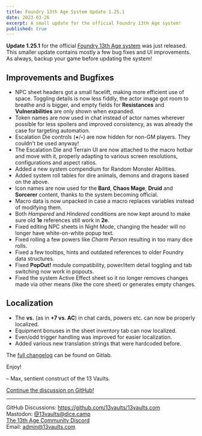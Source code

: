 ```yaml
---
title: Foundry 13th Age System Update 1.25.1
date: 2023-03-26
excerpt: A small update for the official Foundry 13th Age system!
published: true
---
```


**Update 1.25.1** for the official [Foundry 13th Age system](https://foundryvtt.com/packages/archmage)
was just released. This smaller update contains mostly a few bug fixes and UI improvements.
As always, backup your game before updating the system!

## Improvements and Bugfixes

- NPC sheet headers got a small facelift, making more efficient use of space. Toggling details is now less fiddly, the actor image got room to breathe and is bigger, and empty fields for **Resistances** and **Vulnerabilities** are only shown when expanded.
- Token names are now used in chat instead of actor names wherever possible for less spoilers and improved consistency, as was already the case for targeting automation.
- Escalation Die controls (**+**/**-**) are now hidden for non-GM players. They couldn't be used anyway!
- The Escalation Die and Terrain UI are now attached to the macro hotbar and move with it, properly adapting to various screen resolutions, configurations and aspect ratios.
- Added a new system compendium for Random Monster Abilities.
- Added system roll tables for dire animals, demons and dragons based on the above.
- Icon names are now used for the **Bard**, **Chaos Mage**, **Druid** and **Sorcerer** content, thanks to the system becoming official.
- Macro data is now unpacked in case a macro replaces variables instead of modifying them.
- Both _Hampered_ and _Hindered_ conditions are now kept around to make sure old **1e** references still work in **2e**.
- Fixed editing NPC sheets in Night Mode, changing the header will no longer have white-on-white popup text.
- Fixed rolling a few powers like _Charm Person_ resulting in too many dice rolls.
- Fixed a few tooltips, hints and outdated references to older Foundry data structures.
- Fixed **PopOut!** module compatibility, power/item detail toggling and tab switching now work in popouts.
- Fixed the system Active Effect sheet so it no longer removes changes made via other means (like the core sheet) or generates empty changes.

## Localization

- The **vs.** (as in **+7 vs. AC**) in chat cards, powers etc. can now be properly localized.
- Equipment bonuses in the sheet inventory tab can now localized.
- Even/odd trigger handling was improved for easier localization.
- Added various new translation strings that were hardcoded before.

The [full changelog](https://gitlab.com/asacolips-projects/foundry-mods/archmage/-/releases/1.25.1) can be found on Gitlab.

Enjoy!

&ndash; Max, sentient construct of the 13 Vaults.

[Continue the discussion on GitHub!](https://github.com/orgs/13vaults/discussions/74)

---

GitHub Discussions: https://github.com/13vaults/13vaults.com  
Mastodon: [@13vaults@dice.camp](https://dice.camp/@13vaults)  
[The 13th Age Community Discord](https://discord.gg/m9DbPC6RsC)  
Email: admin@13vaults.com
